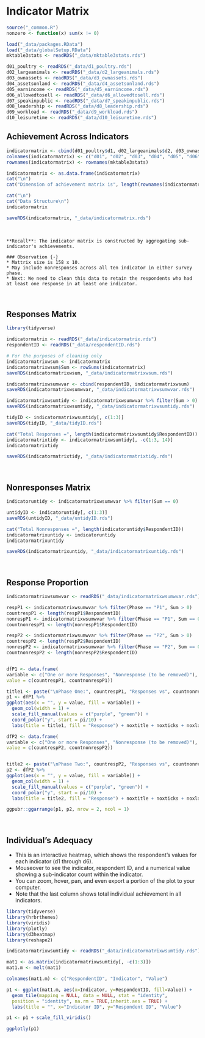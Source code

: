 
# Indicator Matrix


```r
source("_common.R")
nonzero <- function(x) sum(x != 0)

load("_data/packages.RData")
load("_data/globalSetup.RData")
mktable3stats <- readRDS("_data/mktable3stats.rds")

d01_poultry <- readRDS("_data/d1_poultry.rds")
d02_largeanimals <- readRDS("_data/d2_largeanimals.rds")
d03_ownassets <- readRDS("_data/d3_ownassets.rds")
d04_assetsonland <- readRDS("_data/d4_assetsonland.rds")
d05_earnincome <- readRDS("_data/d5_earnincome.rds")
d06_allowedtosell <- readRDS("_data/d6_allowedtosell.rds")
d07_speakinpublic <- readRDS("_data/d7_speakinpublic.rds")
d08_leadership <- readRDS("_data/d8_leadership.rds")
d09_workload <- readRDS("_data/d9_workload.rds")
d10_leisuretime <- readRDS("_data/d10_leisuretime.rds")
```


## Achievement Across Indicators

```r
indicatormatrix <- cbind(d01_poultry$d1, d02_largeanimals$d2, d03_ownassets$d3, d04_assetsonland$d4, d05_earnincome$d5, d06_allowedtosell$d6, d07_speakinpublic$d7, d08_leadership$d8, d09_workload$d9, d10_leisuretime$d10)
colnames(indicatormatrix) <- c("d01", "d02", "d03", "d04", "d05", "d06", "d07", "d08", "d09", "d10")
rownames(indicatormatrix) <- rownames(mktable3stats)

indicatormatrix <- as.data.frame(indicatormatrix)
cat("\n")
cat("Dimension of achievement matrix is", length(rownames(indicatormatrix)), "respondents and ", length(colnames(indicatormatrix)), "indicators (",length(rownames(indicatormatrix)), "x", length(colnames(indicatormatrix)),")")

cat("\n")
cat("Data Structure\n")
indicatormatrix

saveRDS(indicatormatrix, "_data/indicatormatrix.rds")

```

<br>

```block
**Recall**: The indicator matrix is constructed by aggregating sub-indicator's achievements.

### Observation {-}
* Mattrix size is 158 x 10.
* May include nonresponses across all ten indicator in either survey phase.
* Next: We need to clean this data to retain the respondents who had at least one response in at least one indicator.
```

<br>

## Responses Matrix

```r
library(tidyverse)

indicatormatrix <- readRDS("_data/indicatormatrix.rds")
respondentID <- readRDS("_data/respondentID.rds")

# For the purposes of cleaning only
indicatormatrixwsum <- indicatormatrix
indicatormatrixwsum$Sum <- rowSums(indicatormatrix)
saveRDS(indicatormatrixwsum, "_data/indicatormatrixwsum.rds")

indicatormatrixwsumwvar <- cbind(respondentID, indicatormatrixwsum)
saveRDS(indicatormatrixwsumwvar, "_data/indicatormatrixwsumwvar.rds")

indicatormatrixwsumtidy <- indicatormatrixwsumwvar %>% filter(Sum > 0)
saveRDS(indicatormatrixwsumtidy, "_data/indicatormatrixwsumtidy.rds")

tidyID <- indicatormatrixwsumtidy[, c(1:3)]
saveRDS(tidyID, "_data/tidyID.rds")

cat("Total Responses =", length(indicatormatrixwsumtidy$RespondentID))
indicatormatrixtidy <- indicatormatrixwsumtidy[, -c(1:3, 14)]
indicatormatrixtidy

saveRDS(indicatormatrixtidy, "_data/indicatormatrixtidy.rds")

```

<br>

## Nonresponses Matrix
```r
indicatoruntidy <- indicatormatrixwsumwvar %>% filter(Sum == 0)

untidyID <- indicatoruntidy[, c(1:3)]
saveRDS(untidyID, "_data/untidyID.rds")

cat("Total Nonresponses =", length(indicatoruntidy$RespondentID))
indicatormatrixuntidy <- indicatoruntidy
indicatormatrixuntidy

saveRDS(indicatormatrixuntidy, "_data/indicatormatrixuntidy.rds")

```


<br>

## Response Proportion
```r

indicatormatrixwsumwvar <- readRDS("_data/indicatormatrixwsumwvar.rds")

respP1 <- indicatormatrixwsumwvar %>% filter(Phase == "P1", Sum > 0)
countrespP1 <- length(respP1$RespondentID)
nonrespP1 <- indicatormatrixwsumwvar %>% filter(Phase == "P1", Sum == 0)
countnonrespP1 <- length(nonrespP1$RespondentID)

respP2 <- indicatormatrixwsumwvar %>% filter(Phase == "P2", Sum > 0)
countrespP2 <- length(respP2$RespondentID)
nonrespP2 <- indicatormatrixwsumwvar %>% filter(Phase == "P2", Sum == 0)
countnonrespP2 <- length(nonrespP2$RespondentID)


dfP1 <- data.frame(
variable <- c("One or more Responses", "Nonresponse (to be removed)"),
value = c(countrespP1, countnonrespP1))

title1 <- paste("\nPhase One:", countrespP1, "Responses vs", countnonrespP1, "Nonresponses")
p1 <- dfP1 %>% 
ggplot(aes(x = "", y = value, fill = variable)) +
  geom_col(width = 1) +
  scale_fill_manual(values = c("purple", "green")) +
  coord_polar("y", start = pi/10) +
  labs(title = title1, fill = "Response") + noxtitle + noxticks + noxlabels +  noytitle + noyticks + noylabels

dfP2 <- data.frame(
variable <- c("One or more Responses", "Nonresponse (to be removed)"),
value = c(countrespP2, countnonrespP2))


title2 <- paste("\nPhase Two:", countrespP2, "Responses vs", countnonrespP2, "Nonresponses")
p2 <- dfP2 %>% 
ggplot(aes(x = "", y = value, fill = variable)) +
  geom_col(width = 1) +
  scale_fill_manual(values = c("purple", "green")) +
  coord_polar("y", start = pi/10) +
  labs(title = title2, fill = "Response") + noxtitle + noxticks + noxlabels +  noytitle + noyticks + noylabels

ggpubr::ggarrange(p1, p2, nrow = 2, ncol = 1)

```



<br>

## Individual's Adequacy
* This is an interactive heatmap, which shows the respondent's values for each indicator (d1 through d6).
* Mouseover to see the indicator, respondent ID, and a numerical value showing a sub-indicator count within the indicator.
* You can zoom, hover, pan, and even export a portion of the plot to your computer. 
* Note that the last column shows total individual achievement in all indicators.

```r
library(tidyverse)
library(hrbrthemes)
library(viridis)
library(plotly)
library(d3heatmap)
library(reshape2)

indicatormatrixwsumtidy <- readRDS("_data/indicatormatrixwsumtidy.rds")

mat1 <- as.matrix(indicatormatrixwsumtidy[, -c(1:3)])
mat1.m <- melt(mat1)

colnames(mat1.m) <- c("RespondentID", "Indicator", "Value")

p1 <- ggplot(mat1.m, aes(x=Indicator, y=RespondentID, fill=Value)) + 
  geom_tile(mapping = NULL, data = NULL, stat = "identity",
  position = "identity", na.rm = TRUE,inherit.aes = TRUE) +
  labs(title = "", x="Indicator ID", y="Respondent ID", "Value") 

p1 <- p1 + scale_fill_viridis()

ggplotly(p1)
```






